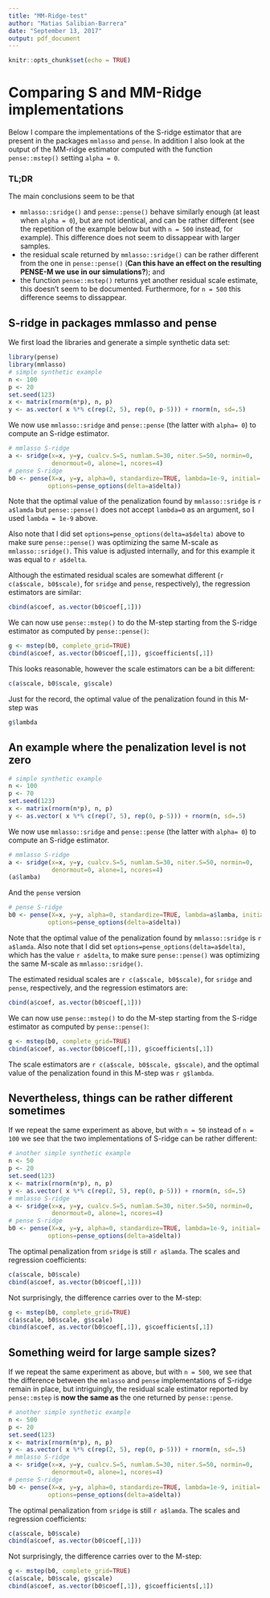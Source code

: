 ```yaml
---
title: "MM-Ridge-test"
author: "Matias Salibian-Barrera"
date: "September 13, 2017"
output: pdf_document
---
```


```r
knitr::opts_chunk$set(echo = TRUE)
```

# Comparing S and MM-Ridge implementations

Below I compare the implementations of the S-ridge estimator
that are present in the packages `mmlasso` and `pense`. In addition
I also look at the output of the MM-ridge estimator computed with 
the function `pense::mstep()` setting `alpha = 0`. 

### TL;DR
The main conclusions seem to be that

- `mmlasso::sridge()` and `pense::pense()` behave similarly enough (at least when `alpha = 0`), but are not identical, and can be rather different (see the repetition of the example below but with `n = 500` instead, for example). This difference does not seem to dissappear with larger samples.
- the residual scale returned by `mmlasso::sridge()` can be rather different from the one in `pense::pense()` (**Can this have an effect on the resulting PENSE-M we use in our simulations?**); and
- the function `pense::mstep()` returns yet another residual scale estimate, this doesn't seem to be documented. Furthermore, for `n = 500` this difference seems to dissappear. 

## S-ridge in packages mmlasso and pense

<!-- Below is a comparison (aka "sanity check") between the implementations -->
<!-- of the S-ridge estimators in packages `mmlasso` and `pense`. In addition, -->
<!-- I also look at the output of the MM-ridge estimator computed with  -->
<!-- the function `pense::mstep()` setting `alpha = 0`.  -->

We first load the libraries and generate a simple synthetic data set:
```r
library(pense)
library(mmlasso)
# simple synthetic example
n <- 100
p <- 20
set.seed(123)
x <- matrix(rnorm(n*p), n, p)
y <- as.vector( x %*% c(rep(2, 5), rep(0, p-5))) + rnorm(n, sd=.5)
```
We now use `mmlasso::sridge` and `pense::pense` (the latter with `alpha= 0`) to 
compute an S-ridge estimator.
```r
# mmlasso S-ridge
a <- sridge(x=x, y=y, cualcv.S=5, numlam.S=30, niter.S=50, normin=0,
            denormout=0, alone=1, ncores=4)
# pense S-ridge 
b0 <- pense(X=x, y=y, alpha=0, standardize=TRUE, lambda=1e-9, initial='cold',
           options=pense_options(delta=a$delta))
```
Note that the optimal value of the penalization found by `mmlasso::sridge` is
`r a$lamda` but `pense::pense()` does not accept `lambda=0` as an argument, so 
I used `lambda = 1e-9` above. 

Also note that I did set `options=pense_options(delta=a$delta)` above to make sure
`pense::pense()` was optimizing the same M-scale as `mmlasso::sridge()`. This value
is adjusted internally, and for this example it was equal to `r a$delta`.

Although the estimated residual scales are somewhat different
(`r c(a$scale, b0$scale)`, for `sridge` and `pense`, respectively), the
regression estimators are similar:
```r
cbind(a$coef, as.vector(b0$coef[,1]))
```

We can now use `pense::mstep()` to do the M-step starting from the S-ridge
estimator as computed by `pense::pense()`:
```r
g <- mstep(b0, complete_grid=TRUE)
cbind(a$coef, as.vector(b0$coef[,1]), g$coefficients[,1])
```
This looks reasonable, however the scale estimators can be a bit different:
```r
c(a$scale, b0$scale, g$scale)
```
Just for the record, the optimal value of the penalization found in this M-step
was
```r
g$lambda
```

## An example where the penalization level is not zero


```r
# simple synthetic example
n <- 100
p <- 70
set.seed(123)
x <- matrix(rnorm(n*p), n, p)
y <- as.vector( x %*% c(rep(7, 5), rep(0, p-5))) + rnorm(n, sd=.5)
```

We now use `mmlasso::sridge` and `pense::pense` (the latter with `alpha= 0`) to 
compute an S-ridge estimator.
```r
# mmlasso S-ridge
a <- sridge(x=x, y=y, cualcv.S=5, numlam.S=30, niter.S=50, normin=0,
            denormout=0, alone=1, ncores=4)
(a$lamba)
```
And the `pense` version
```r
# pense S-ridge 
b0 <- pense(X=x, y=y, alpha=0, standardize=TRUE, lambda=a$lamba, initial='cold',
           options=pense_options(delta=a$delta))
```
Note that the optimal value of the penalization found by `mmlasso::sridge` is
`r a$lamda`. Also note that I did set `options=pense_options(delta=a$delta)`, 
which has the value `r a$delta`, 
to make sure `pense::pense()` was optimizing the same M-scale as `mmlasso::sridge()`. 

The estimated residual scales are 
`r c(a$scale, b0$scale)`, for `sridge` and `pense`, respectively, and the
regression estimators are:
```r
cbind(a$coef, as.vector(b0$coef[,1]))
```

We can now use `pense::mstep()` to do the M-step starting from the S-ridge
estimator as computed by `pense::pense()`:
```r
g <- mstep(b0, complete_grid=TRUE)
cbind(a$coef, as.vector(b0$coef[,1]), g$coefficients[,1])
```
The scale estimators are `r c(a$scale, b0$scale, g$scale)`, and
the optimal value of the penalization found in this M-step
was `r g$lambda`.




## Nevertheless, things can be rather different sometimes

If we repeat the same experiment as above, but with `n = 50` instead of `n = 100`
we see that the two implementations of S-ridge can be rather different:
```r
# another simple synthetic example
n <- 50
p <- 20
set.seed(123)
x <- matrix(rnorm(n*p), n, p)
y <- as.vector( x %*% c(rep(2, 5), rep(0, p-5))) + rnorm(n, sd=.5)
# mmlasso S-ridge
a <- sridge(x=x, y=y, cualcv.S=5, numlam.S=30, niter.S=50, normin=0,
            denormout=0, alone=1, ncores=4)
# pense S-ridge 
b0 <- pense(X=x, y=y, alpha=0, standardize=TRUE, lambda=1e-9, initial='cold',
           options=pense_options(delta=a$delta))
```
The optimal penalization from `sridge` is still `r a$lamda`. 
The scales and regression coefficients:
```r
c(a$scale, b0$scale)
cbind(a$coef, as.vector(b0$coef[,1]))
```
Not surprisingly, the difference carries over to the M-step:
```r
g <- mstep(b0, complete_grid=TRUE)
c(a$scale, b0$scale, g$scale)
cbind(a$coef, as.vector(b0$coef[,1]), g$coefficients[,1])
```


## Something weird for large sample sizes?

If we repeat the same experiment as above, but with `n = 500`, we see that
the difference between the `mmlasso` and `pense` implementations of S-ridge
remain in place, but intriguingly, the residual scale estimator reported 
by `pense::mstep` is **now the same as** the one returned by `pense::pense`.
```r
# another simple synthetic example
n <- 500
p <- 20
set.seed(123)
x <- matrix(rnorm(n*p), n, p)
y <- as.vector( x %*% c(rep(2, 5), rep(0, p-5))) + rnorm(n, sd=.5)
# mmlasso S-ridge
a <- sridge(x=x, y=y, cualcv.S=5, numlam.S=30, niter.S=50, normin=0,
            denormout=0, alone=1, ncores=4)
# pense S-ridge 
b0 <- pense(X=x, y=y, alpha=0, standardize=TRUE, lambda=1e-9, initial='cold',
           options=pense_options(delta=a$delta))
```
The optimal penalization from `sridge` is still `r a$lamda`. 
The scales and regression coefficients:
```r
c(a$scale, b0$scale)
cbind(a$coef, as.vector(b0$coef[,1]))
```
Not surprisingly, the difference carries over to the M-step:
```r
g <- mstep(b0, complete_grid=TRUE)
c(a$scale, b0$scale, g$scale)
cbind(a$coef, as.vector(b0$coef[,1]), g$coefficients[,1])
```

